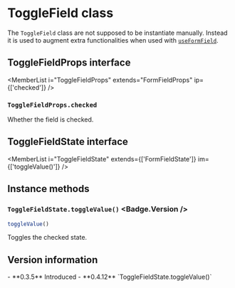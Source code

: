 <Module name="zeta-dom-react" />

# ToggleField class

The `ToggleField` class are not supposed to be instantiate manually. Instead it is used to
augment extra functionalities when used with [`useFormField`](:).

<ImportHint
    name="ToggleField"
    module="zeta-dom-react"
    require="ToggleField"
    global="zeta.react.ToggleField"
    expanded />

<MemberList i="ToggleField" />

## ToggleFieldProps interface

<MemberList
    i="ToggleFieldProps"
    extends="FormFieldProps"
    ip={['checked']} />

### `ToggleFieldProps.checked`

Whether the field is checked.

## ToggleFieldState interface

<MemberList
    i="ToggleFieldState"
    extends={['FormFieldState']}
    im={['toggleValue()']}
/>

## Instance methods

### `ToggleFieldState.toggleValue()` <Badge.Version />

```javascript
toggleValue()
```

Toggles the checked state.

## Version information

<VersionTimeline module="zeta-dom-react">
- **0.3.5** Introduced
- **0.4.12** `ToggleFieldState.toggleValue()`
</VersionTimeline>
